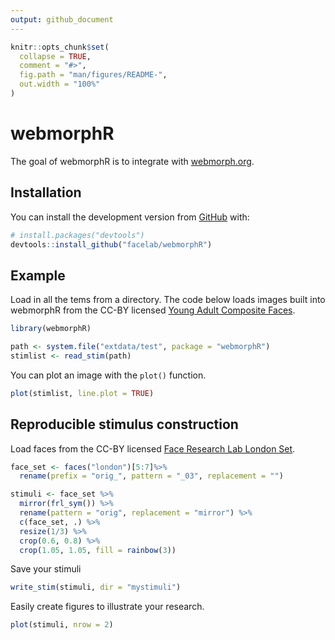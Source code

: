 ```yaml
---
output: github_document
---
```


<!-- README.md is generated from README.Rmd. Please edit that file -->

```r
knitr::opts_chunk$set(
  collapse = TRUE,
  comment = "#>",
  fig.path = "man/figures/README-",
  out.width = "100%"
)
```

# webmorphR

<!-- badges: start -->
<!-- badges: end -->

The goal of webmorphR is to integrate with [webmorph.org](https://webmorph.org).

## Installation

You can install the development version from [GitHub](https://github.com/) with:

``` r
# install.packages("devtools")
devtools::install_github("facelab/webmorphR")
```
## Example

Load in all the tems from a directory. The code below loads images built into webmorphR from the CC-BY licensed [Young Adult Composite Faces](https://doi.org/10.6084/m9.figshare.4055130.v1).

```r
library(webmorphR)

path <- system.file("extdata/test", package = "webmorphR")
stimlist <- read_stim(path)
```

You can plot an image with the `plot()` function.

```r
plot(stimlist, line.plot = TRUE)
```

## Reproducible stimulus construction

Load faces from the CC-BY licensed [Face Research Lab London Set](https://doi.org/10.6084/m9.figshare.5047666.v3).

```r
face_set <- faces("london")[5:7]%>%
  rename(prefix = "orig_", pattern = "_03", replacement = "")

stimuli <- face_set %>%
  mirror(frl_sym()) %>%
  rename(pattern = "orig", replacement = "mirror") %>%
  c(face_set, .) %>%
  resize(1/3) %>%
  crop(0.6, 0.8) %>%
  crop(1.05, 1.05, fill = rainbow(3)) 
```

Save your stimuli

```r
write_stim(stimuli, dir = "mystimuli")
```


Easily create figures to illustrate your research.

```r
plot(stimuli, nrow = 2)
```

